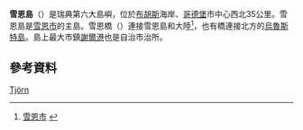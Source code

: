 {{Infobox Islands
|name = 雪恩島
|image name =Tjörn_kommun.png
|image caption = 雪恩島是[[雪恩市|雪恩市]]的主島
|location = [[瑞典|瑞典]]西岸
|area = 167 平方公里
|country=Sweden
|country admin divisions title = 自治市
|country admin divisions = [[雪恩市|雪恩市]]
|population = 約15,000人 
|population as of = 2006}}

'''雪恩島'''（{{lang|sv|Tjörn}}）是瑞典第六大島嶼，位於[[布胡斯|布胡斯]]海岸、[[哥德堡|哥德堡]]市中心西北35公里。雪恩島是[[雪恩市|雪恩市]]的主島。雪恩橋（{{lang|sv|Tjörnbron}}）連接雪恩島和大陸<ref>[http://www.tjorn.se/toppmeny/inenglish/tjornatthecentreofscandinaviaattheheartoftheprovinceofbohuslan.4.5733b8a71081e46f844800052561.html 雪恩市] {{webarchive|url=https://web.archive.org/web/20090621084541/http://www.tjorn.se/toppmeny/inenglish/tjornatthecentreofscandinaviaattheheartoftheprovinceofbohuslan.4.5733b8a71081e46f844800052561.html |date=2009-06-21 }}</ref>，也有橋連接北方的[[烏魯斯特島|烏魯斯特島]]。島上最大市鎮[[謝爾港|謝爾港]]也是自治市治所。

==參考資料==
{{reflist}}
{{commonscat|Tjörn}}

{{瑞典地理小作品}}
{{瑞典十大島嶼}}

[[分類:瑞典島嶼|Tjörn]]